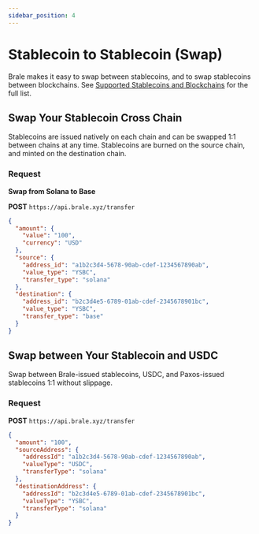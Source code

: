 ```yaml
---
sidebar_position: 4
---
```


# Stablecoin to Stablecoin (Swap)

Brale makes it easy to swap between stablecoins, and to swap stablecoins between blockchains. See [Supported Stablecoins and Blockchains](/docs/coverage/stablecoins-and-blockchains) for the full list.

## Swap Your Stablecoin Cross Chain

Stablecoins are issued natively on each chain and can be swapped 1:1 between chains at any time. Stablecoins are burned on the source chain, and minted on the destination chain.

### Request

**Swap from Solana to Base**

**POST** `https://api.brale.xyz/transfer`

```json showLineNumbers
{
  "amount": {
    "value": "100",
    "currency": "USD"
  },
  "source": {
    "address_id": "a1b2c3d4-5678-90ab-cdef-1234567890ab",
    "value_type": "YSBC",
    "transfer_type": "solana"
  },
  "destination": {
    "address_id": "b2c3d4e5-6789-01ab-cdef-2345678901bc",
    "value_type": "YSBC",
    "transfer_type": "base"
  }
}
```

## Swap between Your Stablecoin and USDC

Swap between Brale-issued stablecoins, USDC, and Paxos-issued stablecoins 1:1 without slippage.

### Request

**POST** `https://api.brale.xyz/transfer`

```json showLineNumbers
{
  "amount": "100",
  "sourceAddress": {
    "addressId": "a1b2c3d4-5678-90ab-cdef-1234567890ab",
    "valueType": "USDC",
    "transferType": "solana"
  },
  "destinationAddress": {
    "addressId": "b2c3d4e5-6789-01ab-cdef-2345678901bc",
    "valueType": "YSBC",
    "transferType": "solana"
  }
}
```
